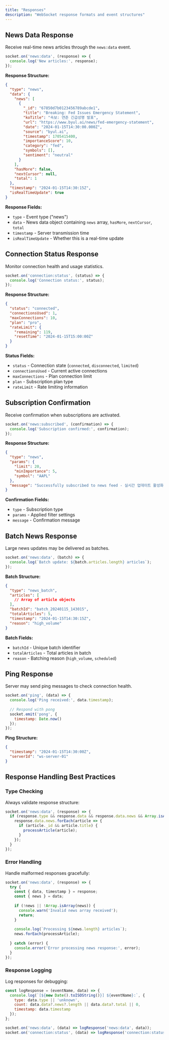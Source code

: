 ```yaml
---
title: "Responses"
description: "WebSocket response formats and event structures"
---
```


## News Data Response

Receive real-time news articles through the `news:data` event.

```javascript
socket.on('news:data', (response) => {
  console.log('New articles:', response);
});
```

**Response Structure:**
```json
{
  "type": "news",
  "data": {
    "news": [
      {
        "_id": "67850d7b0123456789abcde1",
        "title": "Breaking: Fed Issues Emergency Statement",
        "koTitle": "속보: 연준 긴급성명 발표",
        "url": "https://www.byul.ai/news/fed-emergency-statement",
        "date": "2024-01-15T14:30:00.000Z",
        "source": "byul.ai",
        "timestamp": 1705415400,
        "importanceScore": 10,
        "category": "fed",
        "symbols": [],
        "sentiment": "neutral"
      }
    ],
    "hasMore": false,
    "nextCursor": null,
    "total": 1
  },
  "timestamp": "2024-01-15T14:30:15Z",
  "isRealTimeUpdate": true
}
```

**Response Fields:**
- `type` - Event type ("news")
- `data` - News data object containing `news` array, `hasMore`, `nextCursor`, `total`
- `timestamp` - Server transmission time
- `isRealTimeUpdate` - Whether this is a real-time update

## Connection Status Response

Monitor connection health and usage statistics.

```javascript
socket.on('connection:status', (status) => {
  console.log('Connection status:', status);
});
```

**Response Structure:**
```json
{
  "status": "connected",
  "connectionsUsed": 1,
  "maxConnections": 10,
  "plan": "pro",
  "rateLimit": {
    "remaining": 119,
    "resetTime": "2024-01-15T15:00:00Z"
  }
}
```

**Status Fields:**
- `status` - Connection state (`connected`, `disconnected`, `limited`)
- `connectionsUsed` - Current active connections
- `maxConnections` - Plan connection limit
- `plan` - Subscription plan type
- `rateLimit` - Rate limiting information

## Subscription Confirmation

Receive confirmation when subscriptions are activated.

```javascript
socket.on('news:subscribed', (confirmation) => {
  console.log('Subscription confirmed:', confirmation);
});
```

**Response Structure:**
```json
{
  "type": "news",
  "params": {
    "limit": 20,
    "minImportance": 5,
    "symbol": "AAPL"
  },
  "message": "Successfully subscribed to news feed - 실시간 업데이트 활성화됨"
}
```

**Confirmation Fields:**
- `type` - Subscription type
- `params` - Applied filter settings
- `message` - Confirmation message

## Batch News Response

Large news updates may be delivered as batches.

```javascript
socket.on('news:data', (batch) => {
  console.log(`Batch update: ${batch.articles.length} articles`);
});
```

**Batch Structure:**
```json
{
  "type": "news_batch",
  "articles": [
    // Array of article objects
  ],
  "batchId": "batch_20240115_143015",
  "totalArticles": 5,
  "timestamp": "2024-01-15T14:30:15Z",
  "reason": "high_volume"
}
```

**Batch Fields:**
- `batchId` - Unique batch identifier
- `totalArticles` - Total articles in batch
- `reason` - Batching reason (`high_volume`, `scheduled`)

## Ping Response

Server may send ping messages to check connection health.

```javascript
socket.on('ping', (data) => {
  console.log('Ping received:', data.timestamp);
  
  // Respond with pong
  socket.emit('pong', {
    timestamp: Date.now()
  });
});
```

**Ping Structure:**
```json
{
  "timestamp": "2024-01-15T14:30:00Z",
  "serverId": "ws-server-01"
}
```

## Response Handling Best Practices

### Type Checking

Always validate response structure:

```javascript
socket.on('news:data', (response) => {
  if (response.type && response.data && response.data.news && Array.isArray(response.data.news)) {
    response.data.news.forEach(article => {
      if (article._id && article.title) {
        processArticle(article);
      }
    });
  }
});
```

### Error Handling

Handle malformed responses gracefully:

```javascript
socket.on('news:data', (response) => {
  try {
    const { data, timestamp } = response;
    const { news } = data;
    
    if (!news || !Array.isArray(news)) {
      console.warn('Invalid news array received');
      return;
    }
    
    console.log(`Processing ${news.length} articles`);
    news.forEach(processArticle);
    
  } catch (error) {
    console.error('Error processing news response:', error);
  }
});
```

### Response Logging

Log responses for debugging:

```javascript
const logResponse = (eventName, data) => {
  console.log(`[${new Date().toISOString()}] ${eventName}:`, {
    type: data.type || 'unknown',
    count: data.data?.news?.length || data.data?.total || 0,
    timestamp: data.timestamp
  });
};

socket.on('news:data', (data) => logResponse('news:data', data));
socket.on('connection:status', (data) => logResponse('connection:status', data));
```